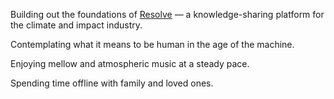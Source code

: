 Building out the foundations of [Resolve](https://resolve.global) — a knowledge-sharing platform for the climate and impact industry.

Contemplating what it means to be human in the age of the machine.

Enjoying mellow and atmospheric music at a steady pace.

Spending time offline with family and loved ones.
